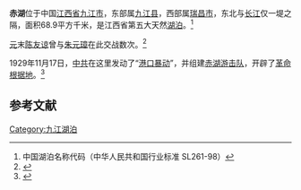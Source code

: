 {{Otheruses|赤湖镇|subject=|other=以赤湖为名的镇}}
'''赤湖'''位于中国[[江西省|江西省]][[九江市|九江市]]，东部属[[九江县|九江县]]，西部属[[瑞昌市|瑞昌市]]，东北与[[长江|长江]]仅一堤之隔，面积68.9平方千米，是江西省第五大天然[[湖泊|湖泊]]。<ref>中国湖泊名称代码（中华人民共和国行业标准 SL261-98）</ref>
<mapframe latitude="29.779" longitude="115.687" zoom="11" width="280" height="300" align="right" />

[[元朝|元]]末[[陈友谅|陈友谅]]曾与[[朱元璋|朱元璋]]在此交战数次。<ref>{{Cite web |url=http://www.jjxnews.cn/html/whlv/200907/09-18818.html |title=赤湖传说 |access-date=2010-10-19 |archive-date=2016-03-04 |archive-url=https://web.archive.org/web/20160304125822/http://www.jjxnews.cn/html/whlv/200907/09-18818.html |dead-url=no }}</ref>

1929年11月17日，[[中共|中共]]在这里发动了“[[港口暴动|港口暴动]]”，并组建[[赤湖游击队|赤湖游击队]]，开辟了[[革命根据地|革命根据地]]。<ref>{{Cite web |url=http://lvyou.wanjingchina.com/a/201006/29/75-117420.htm |title=赤湖革命根据地遗址 |accessdate=2010-10-19 |archive-date=2019-11-06 |archive-url=https://web.archive.org/web/20191106172638/http://lvyou.wanjingchina.com/a/201006/29/75-117420.htm |dead-url=yes }}</ref>

==参考文献==
{{reflist}}
{{coord|29|47||N|115|42||E|display=title|scale:100000}}
{{DEFAULTSORT:C赤}}
[[Category:九江湖泊|Category:九江湖泊]]